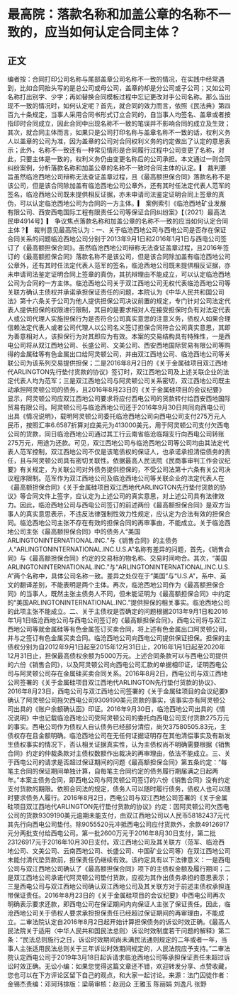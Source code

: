 # 最高院：落款名称和加盖公章的名称不一致的，应当如何认定合同主体？
## 正文
编者按：合同打印公司名称与尾部盖章公司名称不一致的情况，在实践中经常遇到，比如合同抬头写的是总公司或母公司，盖章的却是分公司或子公司；又如公司名称打出别字、少字；再如替换合同模板过程中忘记更改对手公司名称。那么当出现不一致的情况时，如何认定呢？首先，就合同的效力而言，依照《民法典》第四百九十条规定，当事人采用合同书形式订立合同的，自当事人均签名、盖章或者按指印时合同成立，因此合同中出现名称不一致的笔误并不影响合同的成立及生效；其次，就合同主体而言，如果只是公司打印名称与盖章名称不一致的话，权利义务人以盖章的公司为准，因为盖章的公司对合同权利义务的约定做出了认定的意思表示；此外，名称不一致还有一种常见情形是合同履行过程中公司变更了名称，对此，只要主体是一致的，权利义务仍由变更名称后的公司承担。本文通过一则合同纠纷案例，分析落款名称和加盖公章的名称不一致时合同主体的认定。▎ 裁判要旨虽然临沧西地公司辩称无法查证盖章过程，且《最高额担保合同》落款名称不是该公司，但是该合同除加盖有临沧西地公司公章外，还有其时任法定代表人范军的签名，临沧西地公司既未提供相反证据，亦未申请司法鉴定证明合同上签章的真伪，可以认定临沧西地公司为合同的一方主体。▎ 案例索引《临沧西地矿业发展有限公司、西安西电国际工程有限责任公司等保证合同纠纷案》【（2021）最高法民申4914号】▎ 争议焦点落款名称和加盖公章的名称不一致的应当如何认定合同主体？▎ 裁判意见最高院认为：一、关于临沧西地公司与西电公司是否存在保证合同关系的问题临沧西地公司分别于2013年9月1日和2016年1月1日与西电公司签订了《最高额担保合同》。虽然临沧西地公司辩称无法查证盖章过程，且2016年签订的《最高额担保合同》落款名称不是该公司，但是该合同除加盖有临沧西地公司公章外，还有其时任法定代表人范军的签名，临沧西地公司既未提供相反证据，亦未申请司法鉴定证明合同上签章的真伪，其抗辩理由不能成立，可以认定临沧西地公司为合同的一方主体。临沧西地公司关于双江西地公司无权代表临沧西地公司等关联方确认主债权并承诺承担保证责任的问题，本院认为《中华人民共和国公司法》第十六条关于公司为他人提供担保公司决议前置的规定，专门针对公司法定代表人提供担保的权限进行限制，其目的是要求相对人在接受担保时负有对法定代表人或公司代理人实施担保行为是否符合公司真实意思的注意义务，债权人如果合理信赖法定代表人或者公司代理人以公司名义签订担保合同符合公司真实意思，其即为善意相对人，该担保行为对其即应为有效。本案的交易结构具有特殊性，一是西电公司将从双江西地公司、长盛公司、文美公司、西安西地国际贸易有限公司等购得的金属硅等有色金属出口给阿灵顿公司，并由双江西地公司、临沧西地公司等关联公司为该系列交易提供担保；二是2016年8月2日的《关于金属硅项目双江西地代ARLINGTON先行垫付货款的协议》签订时，双江西地公司及上述关联企业的法定代表人均为范军；三是双江西地公司与阿灵顿公司关系密切，双江西地公司既主动承担阿灵顿公司的债务，且2016年8月23日的《关于金属硅项目的会议纪要》显示，阿灵顿公司应双江西地公司要求将应付西电公司的货款转付给西安西地国际贸易有限公司。阿灵顿公司与临沧西地公司还于2016年9月30日共同向西电公司出具《情况说明》，载明阿灵顿公司委托临沧西地公司向西电公司支付275万元人民币，按照汇率6.6587折算对应美元为413000美元，用于阿灵顿公司支付欠西电公司的货款，同日临沧西地公司通过其工行云南省临沧临翔支行向西电公司转账275万元，用途为还款。可见，双江西地公司与临沧西地公司等公司均由其法定代表人范军控制，双江西地公司不仅是该笔债权的保证人，也承诺承担清偿债务的责任，且与阿灵顿公司具有密切关联性。依据最高人民法院《民商事审判工作会议纪要》有关规定，为关联公司对外债务提供担保的，不受公司法第十六条有关公司决议程序限制。范军作为双江西地公司及临沧西地公司等关联企业的法定代表人在《最高额担保合同》《关于金属硅项目双江西地代ARLINGTON先行垫付货款的协议》等合同文件上签字，应认定为上述公司的真实意思，对上述公司具有法律效力。因此，临沧西地公司与西电公司签订的前述两份《最高额担保合同》是双方当事人的真实意思表示，不违反法律强制性效力性规定，应认定为合法有效的担保合同。临沧西地公司主张不存在有效的担保合同的再审事由，不能成立。关于临沧西地公司主张《最高额担保合同》中的债务人“美国ARLINGTONINTERNATIONAL.INC.”与《销售合同》的主债务人“ARLINGTONINTERNATIONAL.INC.U.S.A”名称有差异的问题，首先，《销售合同》与《最高额担保合同》约定的交易标的物名称、交易时间吻合。其次，“美国ARLINGTONINTERNATIONAL.INC.”与“ARLINGTONINTERNATIONAL.INC.U.S.A”两个名称中，具体公司名称一致。差异之处仅在于“美国”与“U.S.A”，系中、英文的翻译差别，不能表明是两个主体。再次，临沧西地公司作为《最高额担保合同》的当事人，既然主张主债务人不同，但未能证明为《最高额担保合同》中约定的“美国ARLINGTONINTERNATIONAL.INC.”提供担保的相关事实。临沧西地公司的此项主张不能成立。二、关于主债权是否确定的问题根据2013年9月1日和2016年1月1日临沧西地公司与西电公司签订的《最高额担保合同》，西电公司将与双江西地公司等就金属硅等有色金属签订买卖合同，将上述有色金属出口阿灵顿公司，并与之签订有色金属买卖合同。临沧西地公司向西电公司提供保证担保。担保的主债权分别为自2012年9月1日起至2015年12月31日止，2016年1月1日起至2020年12月31日止，担保最高债权余额为5000万元。上述合同条款可以与西电公司提供的六份《销售合同》，以及阿灵顿公司向西电公司汇款的单据相印证，证明西电公司与阿灵顿公司存在金属硅买卖合同关系。2016年8月2日，西电公司与双江西地公司签署的《关于金属硅项目双江西地代ARLINGTON先行垫付货款的协议》、2016年8月23日，西电公司与双江西地公司签署的《关于金属硅项目的会议纪要》确认了阿灵顿公司拖欠西电公司9309190美元货款的事实，该事实亦有阿灵顿公司出具的《账户余额确认函》印证。2016年9月30日，临沧西地公司出具的《情况说明》中也记载临沧西地公司受阿灵顿公司的委托向西电公司支付货款275万元的事实。西电公司作为债权人自认债务已经部分清偿，尚欠37580505.83元，主债权存在且金额明确。临沧西地公司在无任何证据证明存在其他清偿事实及有新发生债权事实的情况下，否认相关证据真实性，认为主债权尚不明确需要根据《销售合同》约定的仲裁条款对主债权数额作出裁决的再审理由，依法不能成立。三、关于西电公司的请求是否超过保证期间的问题《最高额担保合同》第五条约定：“每笔主合同的保证期间单独计算，自每笔主合同约定的债务履行期届满之日起两年。”本案主债务合同，即西电公司与阿灵顿公司签订的六份《销售合同》没有约定支付货款的期限。依照合同法的规定，债务人可以随时履行债务，债权人也可以随时要求债务人履行。2016年8月2日，西电公司与双江西地公司签署的《关于金属硅项目双江西地代ARLINGTON先行垫付货款的协议》约定：因阿灵顿公司欠西电公司的货款9309190美元逾期未能支付，由双江西地公司以人民币58182437元代其先行向西电公司垫付。除9055520元冲抵西电公司应付货款外，余款49126917元分两批支付给西电公司。第一批2600万元于2016年8月30日支付，第二批23126917元于2016年10月30日支付。双江西地公司及其关联方（范军、临沧西地公司、文美公司、云南西地公司、长盛公司、中国矿业公司等）在双江西地公司未能付清代垫货款前，担保责任仍继续有效。该约定具有以下法律意义：一是西电公司与双江西地公司确认了《最高额担保合同》项下的主债权金额及履行期间；二是双江西地公司承诺代阿灵顿公司垫付货款，应视为其作出债务承担的意思表示；三是西电公司与双江西地公司确认双江西地公司及其关联方对于前述主债权承担连带保证责任。2016年8月23日的《关于金属硅项目的会议纪要》中西电公司再次明确表示要求还款，即西电公司在保证期间内向保证人主张了保证责任。因此，临沧西地公司关于债权人要求承担担保责任已经超过保证期间的再审理由，不能成立。二审法院认定自2016年8月2日起开始计算担保债务的诉讼时效正确。《最高人民法院关于适用〈中华人民共和国民法总则〉诉讼时效制度若干问题的解释》第二条：“民法总则施行之日，诉讼时效期间尚未满民法通则规定的二年或者一年，当事人主张适用民法总则关于三年诉讼时效期间规定的，人民法院应予支持。”二审法院认定西电公司于2019年3月18日起诉请求临沧西地公司等承担保证责任未超过诉讼时效正确。无讼小编：如果您觉得这篇文章还不错，欢迎转发分享、点赞收藏，您也可以在下方评论区留下自己的观点，和大家一起讨论。来源：法门囚徒作者：金锡杰责编：邓珂玮排版：梁萌审核：赵润众 王雅玉 陈丽娟 刘逸凡 张野